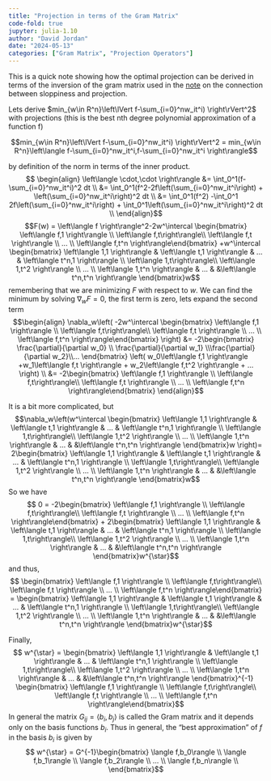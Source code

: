 ```yaml
---
title: "Projection in terms of the Gram Matrix"
code-fold: true
jupyter: julia-1.10
author: "David Jordan"
date: "2024-05-13"
categories: ["Gram Matrix", "Projection Operators"]
---
```

This is a quick note showing how the optimal projection can be derived in terms of the inversion of the gram matrix used in the [note](../sloppy_projection/sloppy_projection.qmd) on the connection between sloppiness and projection.

Lets derive $min_{w\in R^n}\left\lVert f-\sum_{i=0}^nw_it^i) \right\rVert^2$ with projections (this is the best nth degree polynomial approximation of a function f)

$$min_{w\in R^n}\left\lVert f-\sum_{i=0}^nw_it^i) \right\rVert^2 = min_{w\in R^n}\left\langle f-\sum_{i=0}^nw_it^i,f-\sum_{i=0}^nw_it^i \right\rangle$$

by definition of the norm in terms of the inner product.
$$ \begin{align} \left\langle \cdot,\cdot \right\rangle &=  \int_0^1(f-\sum_{i=0}^nw_it^i)^2 dt \\ &= \int_0^1(f^2-2f\left(\sum_{i=0}^nw_it^i\right) + \left(\sum_{i=0}^nw_it^i\right)^2 dt \\ &= \int_0^1(f^2) -\int_0^1 2f\left(\sum_{i=0}^nw_it^i\right) + \int_0^1\left(\sum_{i=0}^nw_it^i\right)^2 dt \\ \end{align}$$
$$F(w) = \left\langle f \right\rangle^2-2w^\intercal \begin{bmatrix} \left\langle f,1 \right\rangle \\ \left\langle f,t\right\rangle\\ \left\langle f,t \right\rangle \\ ... \\ \left\langle f,t^n \right\rangle\end{bmatrix} +w^\intercal \begin{bmatrix} \left\langle 1,1 \right\rangle & \left\langle t,1 \right\rangle & ... & \left\langle t^n,1 \right\rangle \\ \left\langle 1,t\right\rangle\\ \left\langle 1,t^2 \right\rangle \\ ... \\ \left\langle 1,t^n \right\rangle  & ... &  &\left\langle t^n,t^n \right\rangle \end{bmatrix}w$$
remembering that we are minimizing $F$ with respect to $w$.
We can find the minimum by solving $\nabla_w F=0$, the first term is zero, lets expand the second term 
$$\begin{align} \nabla_w\left( -2w^\intercal \begin{bmatrix} \left\langle f,1 \right\rangle \\ \left\langle f,t\right\rangle\\ \left\langle f,t \right\rangle \\ ... \\ \left\langle f,t^n \right\rangle\end{bmatrix} \right) &= -2\begin{bmatrix} \frac{\partial}{\partial w_0} \\ \frac{\partial}{\partial w_1} \\\frac{\partial}{\partial w_2}\\... \end{bmatrix} \left( w_0\left\langle f,1 \right\rangle +w_1\left\langle f,t \right\rangle + w_2\left\langle f,t^2 \right\rangle + ... \right) \\ &= -2\begin{bmatrix} \left\langle f,1 \right\rangle \\ \left\langle f,t\right\rangle\\ \left\langle f,t \right\rangle \\ ... \\ \left\langle f,t^n \right\rangle\end{bmatrix} \end{align}$$


It is a bit more complicated, but 
$$\nabla_w\left(w^\intercal \begin{bmatrix} \left\langle 1,1 \right\rangle & \left\langle t,1 \right\rangle & ... & \left\langle t^n,1 \right\rangle \\ \left\langle 1,t\right\rangle\\ \left\langle 1,t^2 \right\rangle \\ ... \\ \left\langle 1,t^n \right\rangle  & ... &  &\left\langle t^n,t^n \right\rangle \end{bmatrix}w \right)= 2\begin{bmatrix} \left\langle 1,1 \right\rangle & \left\langle t,1 \right\rangle & ... & \left\langle t^n,1 \right\rangle \\ \left\langle 1,t\right\rangle\\ \left\langle 1,t^2 \right\rangle \\ ... \\ \left\langle 1,t^n \right\rangle  & ... &  &\left\langle t^n,t^n \right\rangle \end{bmatrix}w$$
So we have $$ 0 = -2\begin{bmatrix} \left\langle f,1 \right\rangle \\ \left\langle f,t\right\rangle\\ \left\langle f,t \right\rangle \\ ... \\ \left\langle f,t^n \right\rangle\end{bmatrix} + 2\begin{bmatrix} \left\langle 1,1 \right\rangle & \left\langle t,1 \right\rangle & ... & \left\langle t^n,1 \right\rangle \\ \left\langle 1,t\right\rangle\\ \left\langle 1,t^2 \right\rangle \\ ... \\ \left\langle 1,t^n \right\rangle  & ... &  &\left\langle t^n,t^n \right\rangle \end{bmatrix}w^{\star}$$
and thus, $$ \begin{bmatrix} \left\langle f,1 \right\rangle \\ \left\langle f,t\right\rangle\\ \left\langle f,t \right\rangle \\ ... \\ \left\langle f,t^n \right\rangle\end{bmatrix} = \begin{bmatrix} \left\langle 1,1 \right\rangle & \left\langle t,1 \right\rangle & ... & \left\langle t^n,1 \right\rangle \\ \left\langle 1,t\right\rangle\\ \left\langle 1,t^2 \right\rangle \\ ... \\ \left\langle 1,t^n \right\rangle  & ... &  &\left\langle t^n,t^n \right\rangle \end{bmatrix}w^{\star}$$

Finally,
$$ w^{\star} = \begin{bmatrix} \left\langle 1,1 \right\rangle & \left\langle t,1 \right\rangle & ... & \left\langle t^n,1 \right\rangle \\ \left\langle 1,t\right\rangle\\ \left\langle 1,t^2 \right\rangle \\ ... \\ \left\langle 1,t^n \right\rangle  & ... &  &\left\langle t^n,t^n \right\rangle \end{bmatrix}^{-1} \begin{bmatrix} \left\langle f,1 \right\rangle \\ \left\langle f,t\right\rangle\\ \left\langle f,t \right\rangle \\ ... \\ \left\langle f,t^n \right\rangle\end{bmatrix}$$
In general the matrix $G_{ij} = \langle b_i,b_j\rangle$ is called the Gram matrix and it depends only on the basis functions $b_i$.  Thus in general, the "best approximation" of $f$ in the basis $b_i$ is given by 
$$ w^{\star} = G^{-1}\begin{bmatrix} \langle f,b_0\rangle \\ \langle f,b_1\rangle \\ \langle f,b_2\rangle \\ ... \\ \langle f,b_n\rangle \\ \end{bmatrix}$$
